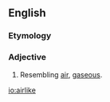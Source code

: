==English==

===Etymology===
{{suffix|en|air|like}}

===Adjective===
{{en-adj}}

# Resembling [[air]], [[gaseous]].

[[io:airlike]]